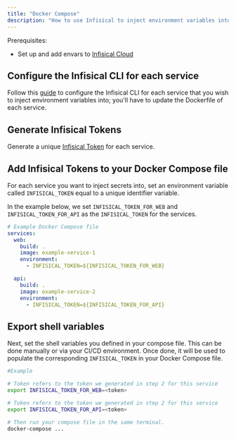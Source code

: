 ```yaml
---
title: "Docker Compose"
description: "How to use Infisical to inject environment variables into services defined in your Docker Compose file."
---
```


Prerequisites:

- Set up and add envars to [Infisical Cloud](https://app.infisical.com)

## Configure the Infisical CLI for each service

Follow this [guide](./docker) to configure the Infisical CLI for each service that you wish to inject environment variables into; you'll have to update the Dockerfile of each service.

## Generate Infisical Tokens

Generate a unique [Infisical Token](https://infisical.com/docs/getting-started/dashboard/token) for each service.

## Add Infisical Tokens to your Docker Compose file

For each service you want to inject secrets into, set an environment variable called `INFISICAL_TOKEN` equal to a unique identifier variable.

In the example below, we set `INFISICAL_TOKEN_FOR_WEB` and `INFISICAL_TOKEN_FOR_API` as the `INFISICAL_TOKEN` for the services.

```yaml
# Example Docker Compose file
services:
  web:
    build: .
    image: example-service-1
    environment:
      - INFISICAL_TOKEN=${INFISICAL_TOKEN_FOR_WEB}

  api:
    build: .
    image: example-service-2
    environment:
      - INFISICAL_TOKEN=${INFISICAL_TOKEN_FOR_API}
```

## Export shell variables

Next, set the shell variables you defined in your compose file. This can be done manually or via your CI/CD environment. Once done, it will be used to populate the corresponding `INFISICAL_TOKEN`
in your Docker Compose file.

```bash
#Example

# Token refers to the token we generated in step 2 for this service
export INFISICAL_TOKEN_FOR_WEB=<token>

# Token refers to the token we generated in step 2 for this service
export INFISICAL_TOKEN_FOR_API=<token>

# Then run your compose file in the same terminal.
docker-compose ...
```

